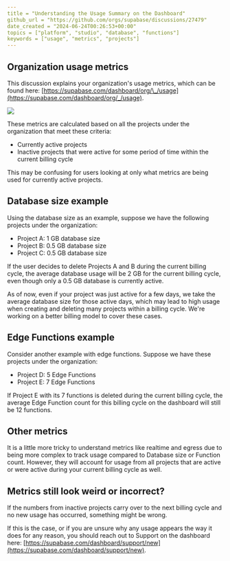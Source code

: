 ```yaml
---
title = "Understanding the Usage Summary on the Dashboard"
github_url = "https://github.com/orgs/supabase/discussions/27479"
date_created = "2024-06-24T00:26:53+00:00"
topics = ["platform", "studio", "database", "functions"]
keywords = ["usage", "metrics", "projects"]
---
```


## Organization usage metrics

This discussion explains your organization's usage metrics, which can be found here: [https://supabase.com/dashboard/org/\_/usage](https://supabase.com/dashboard/org/_/usage).

![](/docs/img/troubleshooting/46f59019-6ff1-4bfb-9acd-d5b7bd282f89.png)

These metrics are calculated based on all the projects under the organization that meet these criteria:

- Currently active projects
- Inactive projects that were active for some period of time within the current billing cycle

This may be confusing for users looking at only what metrics are being used for currently active projects.

## Database size example

Using the database size as an example, suppose we have the following projects under the organization:

- Project A: 1 GB database size
- Project B: 0.5 GB database size
- Project C: 0.5 GB database size

If the user decides to delete Projects A and B during the current billing cycle, the average database usage will be 2 GB for the current billing cycle, even though only a 0.5 GB database is currently active.

As of now, even if your project was just active for a few days, we take the average database size for those active days, which may lead to high usage when creating and deleting many projects within a billing cycle. We're working on a better billing model to cover these cases.

## Edge Functions example

Consider another example with edge functions. Suppose we have these projects under the organization:

- Project D: 5 Edge Functions
- Project E: 7 Edge Functions

If Project E with its 7 functions is deleted during the current billing cycle, the average Edge Function count for this billing cycle on the dashboard will still be 12 functions.

## Other metrics

It is a little more tricky to understand metrics like realtime and egress due to being more complex to track usage compared to Database size or Function count. However, they will account for usage from all projects that are active or were active during your current billing cycle as well.

## Metrics still look weird or incorrect?

If the numbers from inactive projects carry over to the next billing cycle and no new usage has occurred, something might be wrong.

If this is the case, or if you are unsure why any usage appears the way it does for any reason, you should reach out to Support on the dashboard here: [https://supabase.com/dashboard/support/new](https://supabase.com/dashboard/support/new).
